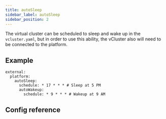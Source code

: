 ```yaml
---
title: autoSleep
sidebar_label: autoSleep
sidebar_position: 2
---
```



<ProAdmonition/>

The virtual cluster can be scheduled to sleep and wake up in the `vcluster.yaml`, but in order to use this ability, the vCluster also will need to be connected to the platform.   

## Example

```
external:
  platform:
    autoSleep:
      schedule: * 17 * * * # Sleep at 5 PM
      autoWakeup:
        schedule: * 9 * * * # Wakeup at 9 AM
```

## Config reference

<AutoSleep />
